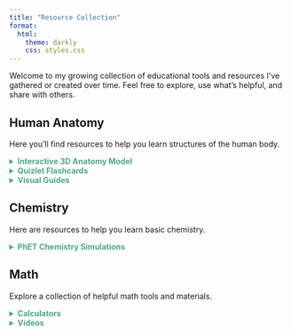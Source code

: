 ```yaml
---
title: "Resource Collection"
format:
  html:
    theme: darkly
    css: styles.css
---
```


Welcome to my growing collection of educational tools and resources I’ve gathered or created over time. Feel free to explore, use what’s helpful, and share with others.

## Human Anatomy

Here you'll find resources to help you learn structures of the human body.   

 <details>
  <summary style="color: #4FA78D; cursor: pointer;"><strong>Interactive 3D Anatomy Model</strong></summary>

Explore the human body in 3D with Zygote Body — an interactive tool that lets you zoom, rotate, and isolate individual structures.

<div class="clickable-links">

#### [Visit Zygote Body](https://www.zygotebody.com/)

</div>

<iframe width="1110" height="740" src="https://www.zygotebody.com" frameborder="0" ></iframe>

</details>

   
<details>
  <summary style="color: #4FA78D; cursor: pointer;"><strong>Quizlet Flashcards</strong></summary>

Created for Dr. Len Miyahara's BIO 124 course at Allan Hancock College in 2021. Material may differ. 

<div class="clickable-links">

#### [Histology & Integumentary Systems](https://quizlet.com/user/Th3b3ckst3r/folders/histology-and-integumentary-system?i=2236oh&x=1xqt)

#### [Skeletal System](https://quizlet.com/user/Th3b3ckst3r/folders/skeletal-system?i=2236oh&x=1xqt)

#### [Muscular System](https://quizlet.com/user/Th3b3ckst3r/folders/muscles?i=2236oh&x=1xqt)

#### [Heart, Circulatory, & Respiratory Systems](https://quizlet.com/user/Th3b3ckst3r/folders/heart-circulatory-respiratory-systems?i=2236oh&x=1xqt)

#### [Digestive, Urinary, & Reproductive Systems](https://quizlet.com/user/Th3b3ckst3r/folders/digestive-urinary-reproductive-systems?i=2236oh&x=1xqt)

#### [Brain, Special Senses, & Nervous System](https://quizlet.com/user/Th3b3ckst3r/folders/nervous-system-brain-special-senses?i=2236oh&x=1xqt)

</div>
</details>


<details>
  <summary style="color: #4FA78D; cursor: pointer;"><strong>Visual Guides</strong></summary>
  
<div class="clickable-links">

*Coming soon...*

</div>
</details>


## Chemistry

Here are resources to help you learn basic chemistry.

<details>
  <summary style="color: #4FA78D; cursor: pointer;"><strong>PhET Chemistry Simulations</strong></summary>
Explore interactive chemistry simulations that help make abstract concepts visible and understandable.

<div class="clickable-links">

[More PhET Simulations](https://phet.colorado.edu/en/simulations/filter?type=html)

</div>

#### Molecule Shapes

<iframe src="https://phet.colorado.edu/sims/html/molecule-shapes/latest/molecule-shapes_en.html" width="800"  height="600" allowfullscreen></iframe>


</details>


## Math 

Explore a collection of helpful math tools and materials. 


<details>
  <summary style="color: #4FA78D; cursor: pointer;"><strong>Calculators</strong></summary>

### Calculators

Below you will find a collection of free calculators by desmos.

<div class="clickable-links">

[Desmos Website](https://www.desmos.com/)

</div>

#### **Scientific**

<iframe src="https://www.desmos.com/scientific"  height="500px" width="800px" allowfullscreen></iframe> 

#### **Graphing**

<iframe src="https://www.desmos.com/calculator"  height="500px" width="800px" allowfullscreen></iframe> 

</details>

<details>
  <summary style="color: #4FA78D; cursor: pointer;"><strong>Videos</strong></summary>

  <p>These playlists by Professor Leonard have been very helpful for understanding math concepts. If you find them useful, consider supporting him on <a href="https://patreon.com/ProfessorLeonard" target="_blank">Patreon</a>.</p>

<div class="video-gallery">

  <div class="video-item">
   <iframe width="560" height="315" src="https://www.youtube.com/embed/videoseries?si=NEOhx8UfkJX0yqzS&amp;list=PL4C9296DF81B9EF13" title="YouTube video player" frameborder="0" allow="accelerometer; autoplay; clipboard-write; encrypted-media; gyroscope; picture-in-picture; web-share" referrerpolicy="strict-origin-when-cross-origin" allowfullscreen></iframe>
    <div class="video-caption">Prealgebra</div>
  </div>

  <div class="video-item">
   <iframe width="560" height="315" src="https://www.youtube.com/embed/videoseries?si=EHAp3F4FxbVPqf65&amp;list=PLC292123722B1B450" title="YouTube video player" frameborder="0" allow="accelerometer; autoplay; clipboard-write; encrypted-media; gyroscope; picture-in-picture; web-share" referrerpolicy="strict-origin-when-cross-origin" allowfullscreen></iframe>
    <div class="video-caption">Intermediate Algebra</div>
  </div>

  <div class="video-item">
   <iframe width="560" height="315" src="https://www.youtube.com/embed/videoseries?si=kQM-f31fKhrvQGyj&amp;list=PLF797E961509B4EB5" title="YouTube video player" frameborder="0" allow="accelerometer; autoplay; clipboard-write; encrypted-media; gyroscope; picture-in-picture; web-share" referrerpolicy="strict-origin-when-cross-origin" allowfullscreen></iframe>
    <div class="video-caption">Calculus 1</div>
  </div>

  <div class="video-item">
   <iframe width="560" height="315" src="https://www.youtube.com/embed/videoseries?si=3zZp7AUIs7zTSfct&amp;list=PLDesaqWTN6EQ2J4vgsN1HyBeRADEh4Cw-" title="YouTube video player" frameborder="0" allow="accelerometer; autoplay; clipboard-write; encrypted-media; gyroscope; picture-in-picture; web-share" referrerpolicy="strict-origin-when-cross-origin" allowfullscreen></iframe>
    <div class="video-caption">Calculus 2</div>
  </div>

  <div class="video-item">
   <iframe width="560" height="315" src="https://www.youtube.com/embed/videoseries?si=SQBY7C57X3EQuWt3&amp;list=PLDesaqWTN6ESk16YRmzuJ8f6-rnuy0Ry7" title="YouTube video player" frameborder="0" allow="accelerometer; autoplay; clipboard-write; encrypted-media; gyroscope; picture-in-picture; web-share" referrerpolicy="strict-origin-when-cross-origin" allowfullscreen></iframe>
    <div class="video-caption">Calculus 3</div>
  </div>

  <div class="video-item">
   <iframe width="560" height="315" src="https://www.youtube.com/embed/videoseries?si=n7DWTG6KgBmrtFDP&amp;list=PL5102DFDC6790F3D0" title="YouTube video player" frameborder="0" allow="accelerometer; autoplay; clipboard-write; encrypted-media; gyroscope; picture-in-picture; web-share" referrerpolicy="strict-origin-when-cross-origin" allowfullscreen></iframe>
    <div class="video-caption">Statistics</div>
  </div>

</div>
</details>
